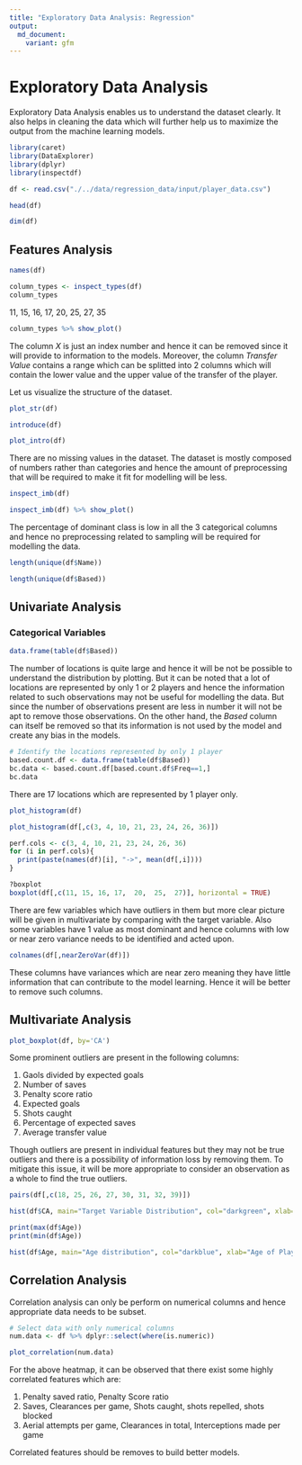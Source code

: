```yaml
---
title: "Exploratory Data Analysis: Regression"
output:
  md_document:
    variant: gfm
---
```


# Exploratory Data Analysis

Exploratory Data Analysis enables us to understand the dataset clearly. It also helps in cleaning the data which will further help us to maximize the output from the machine learning models.

```r
library(caret)
library(DataExplorer)
library(dplyr)
library(inspectdf)
```

```r
df <- read.csv("./../data/regression_data/input/player_data.csv")
```

```r
head(df)
```

```r
dim(df)
```

## Features Analysis

```r
names(df)
```

```r
column_types <- inspect_types(df)
column_types
```

11, 15, 16, 17, 20, 25, 27, 35

```r
column_types %>% show_plot()
```

The column *X* is just an index number and hence it can be removed since it will provide to information to the models. Moreover, the column *Transfer Value* contains a range which can be splitted into 2 columns which will contain the lower value and the upper value of the transfer of the player.

Let us visualize the structure of the dataset.

```r
plot_str(df)
```

```r
introduce(df)
```

```r
plot_intro(df)
```

There are no missing values in the dataset. The dataset is mostly composed of numbers rather than categories and hence the amount of preprocessing that will be required to make it fit for modelling will be less.

```r
inspect_imb(df)
```

```r
inspect_imb(df) %>% show_plot()
```

The percentage of dominant class is low in all the 3 categorical columns and hence no preprocessing related to sampling will be required for modelling the data.

```r
length(unique(df$Name))
```

```r
length(unique(df$Based))
```

## Univariate Analysis

### Categorical Variables

```r
data.frame(table(df$Based))
```

The number of locations is quite large and hence it will be not be possible to understand the distribution by plotting. But it can be noted that a lot of locations are represented by only 1 or 2 players and hence the information related to such observations may not be useful for modelling the data. But since the number of observations present are less in number it will not be apt to remove those observations. On the other hand, the *Based* column can itself be removed so that its information is not used by the model and create any bias in the models.

```r
# Identify the locations represented by only 1 player
based.count.df <- data.frame(table(df$Based))
bc.data <- based.count.df[based.count.df$Freq==1,]
bc.data
```

There are 17 locations which are represented by 1 player only.

```r
plot_histogram(df)
```

```r
plot_histogram(df[,c(3, 4, 10, 21, 23, 24, 26, 36)])
```

```r
perf.cols <- c(3, 4, 10, 21, 23, 24, 26, 36)
for (i in perf.cols){
  print(paste(names(df)[i], "->", mean(df[,i])))
}
```

```r
?boxplot
boxplot(df[,c(11, 15, 16, 17,  20,  25,  27)], horizontal = TRUE)
```

There are few variables which have outliers in them but more clear picture will be given in multivariate by comparing with the target variable. Also some variables have 1 value as most dominant and hence columns with low or near zero variance needs to be identified and acted upon.

```r
colnames(df[,nearZeroVar(df)])
```

These columns have variances which are near zero meaning they have little information that can contribute to the model learning. Hence it will be better to remove such columns.

## Multivariate Analysis

```r
plot_boxplot(df, by='CA')
```

Some prominent outliers are present in the following columns:

1.  Gaols divided by expected goals
2.  Number of saves
3.  Penalty score ratio
4.  Expected goals
5.  Shots caught
6.  Percentage of expected saves
7.  Average transfer value

Though outliers are present in individual features but they may not be true outliers and there is a possibility of information loss by removing them. To mitigate this issue, it will be more appropriate to consider an observation as a whole to find the true outliers.

```r
pairs(df[,c(18, 25, 26, 27, 30, 31, 32, 39)])
```

```r
hist(df$CA, main="Target Variable Distribution", col="darkgreen", xlab="Current Ability Score")
```

```r
print(max(df$Age))
print(min(df$Age))
```

```r
hist(df$Age, main="Age distribution", col="darkblue", xlab="Age of Players")
```

## Correlation Analysis

Correlation analysis can only be perform on numerical columns and hence appropriate data needs to be subset.

```r
# Select data with only numerical columns
num.data <- df %>% dplyr::select(where(is.numeric))
```

```r
plot_correlation(num.data)
```

For the above heatmap, it can be observed that there exist some highly correlated features which are:

1.  Penalty saved ratio, Penalty Score ratio
2.  Saves, Clearances per game, Shots caught, shots repelled, shots blocked
3.  Aerial attempts per game, Clearances in total, Interceptions made per game

Correlated features should be removes to build better models.
